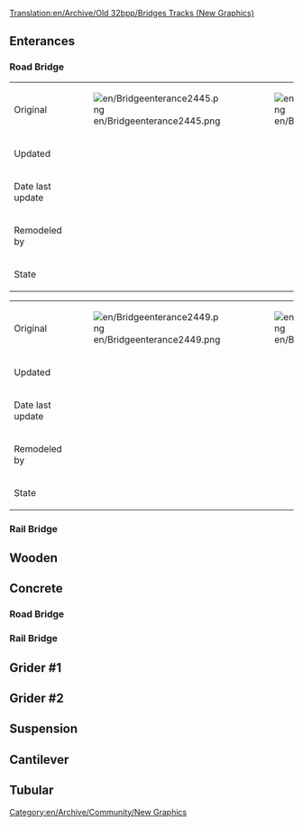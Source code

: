 [[Translation:en/Archive/Old 32bpp/Bridges Tracks (New Graphics)]]
== Enterances ==
=== Road Bridge ===
{| border=1 style="background:#e7ebff;"
!
!
!
!
!
|-
!Original
|[[File:en/Bridgeenterance2445.png]]
|[[File:en/Bridgeenterance2446.png]]
|[[File:en/Bridgeenterance2447.png]]
|[[File:en/Bridgeenterance2448.png]]
|-
!Updated
|
|
|
|
|-
!Date last update
|
|
|
|
|-
!Remodeled by
|
|
|
|
|-
!State
{{en/Archive/Old 32bpp/Unclaimed}}
{{en/Archive/Old 32bpp/Unclaimed}}
{{en/Archive/Old 32bpp/Unclaimed}}
{{en/Archive/Old 32bpp/Unclaimed}}
|}

{| border=1 style="background:#e7ebff;"
!
!
!
!
!
|-
!Original
|[[File:en/Bridgeenterance2449.png]]
|[[File:en/Bridgeenterance2450.png]]
|[[File:en/Bridgeenterance2451.png]]
|[[File:en/Bridgeenterance2452.png]]
|-
!Updated
|
|
|
|
|-
!Date last update
|
|
|
|
|-
!Remodeled by
|
|
|
|
|-
!State
{{en/Archive/Old 32bpp/Unclaimed}}
{{en/Archive/Old 32bpp/Unclaimed}}
{{en/Archive/Old 32bpp/Unclaimed}}
{{en/Archive/Old 32bpp/Unclaimed}}
|}

=== Rail Bridge ===

== Wooden ==

== Concrete ==
=== Road Bridge ===

=== Rail Bridge ===

== Grider #1 ==

== Grider #2 ==

== Suspension ==

== Cantilever ==

== Tubular ==

[[Category:en/Archive/Community/New Graphics]]